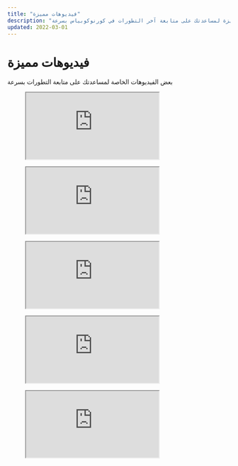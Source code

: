 ```yaml
---
title: "فيديوهات مميزة"
description: "بعض الفيديوهات المميزة لمساعدتك على متابعة آخر التطورات في كورنوكوبياس بسرعة."
updated: 2022-03-01
---
```


# فيديوهات مميزة  

بعض الفيديوهات الخاصة لمساعدتك على متابعة التطورات بسرعة  

<figure className="yt-embed">
  <iframe 
    src="https://www.youtube.com/embed/Wz15QrOURpo?si=OPqgUsPOhTZXRZYt" 
    title="الفيديو 1"
    allow="accelerometer; autoplay; clipboard-write; encrypted-media; gyroscope; picture-in-picture; web-share" 
    referrerPolicy="strict-origin-ancestors" 
    allowFullScreen
  ></iframe>
</figure>  

<figure className="yt-embed">
  <iframe 
    src="https://www.youtube.com/embed/MbH4B9X_Szw?si=n3F3tSxSbXPQpJbH" 
    title="الفيديو 2"
    allow="accelerometer; autoplay; clipboard-write; encrypted-media; gyroscope; picture-in-picture; web-share" 
    referrerPolicy="strict-origin-ancestors" 
    allowFullScreen
  ></iframe>
</figure>  

<figure className="yt-embed">
  <iframe 
    src="https://www.youtube.com/embed/v52pdDdPzMw?si=NWAbgXIZneGWjhg-" 
    title="الفيديو 3"
    allow="accelerometer; autoplay; clipboard-write; encrypted-media; gyroscope; picture-in-picture; web-share" 
    referrerPolicy="strict-origin-ancestors" 
    allowFullScreen
  ></iframe>
</figure>  

<figure className="yt-embed">
  <iframe 
    src="https://www.youtube.com/embed/ywNfYMQZK8Q?si=eIVKkdClQl1SS7ag" 
    title="الفيديو 4"
    allow="accelerometer; autoplay; clipboard-write; encrypted-media; gyroscope; picture-in-picture; web-share" 
    referrerPolicy="strict-origin-ancestors" 
    allowFullScreen
  ></iframe>
</figure>  

<figure className="yt-embed">
  <iframe 
    src="https://www.youtube.com/embed/aL_4dTFKyJk?si=cFdwDJmtKN6MEnHT" 
    title="الفيديو 5"
    allow="accelerometer; autoplay; clipboard-write; encrypted-media; gyroscope; picture-in-picture; web-share" 
    referrerPolicy="strict-origin-ancestors" 
    allowFullScreen
  ></iframe>
</figure>  
